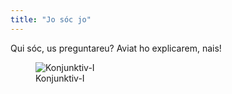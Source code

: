```yaml
---
title: "Jo sóc jo"
---
```


Qui sóc, us preguntareu? Aviat ho explicarem, nais!

![Konjunktiv-I](images/Konjunktiv_I.png)
